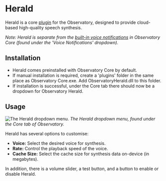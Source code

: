 # Herald

Herald is a core [plugin](/plugins) for the Observatory, designed to provide cloud-based high-quality speech synthesis.

*Note: Herald is separate from the [built-in voice notifications](/notifications#voice-notifications) in Observatory Core (found under the 'Voice Notifications' dropdown).*

## Installation

  * Herald comes preinstalled with Observatory Core by default.
  * If manual installation is required, create a 'plugins' folder in the same place as Observatory Core.exe. Add ObservatoryHerald.dll to this folder.
  * If installation is successful, under the Core tab there should now be a dropdown for Observatory Herald.

## Usage


![The Herald dropdown menu.](../../public/herald-example.png)
*The Herald dropdown menu, found under the Core tab of Observatory.*

Herald has several options to customise:

  * **Voice:** Select the desired voice for synthesis.
  * **Rate:** Control the playback speed of the voice.
  * **Cache Size:** Select the cache size for synthesis data on-device (in megabytes).

In addition, there is a volume slider, a test button, and a button to enable or disable Herald.